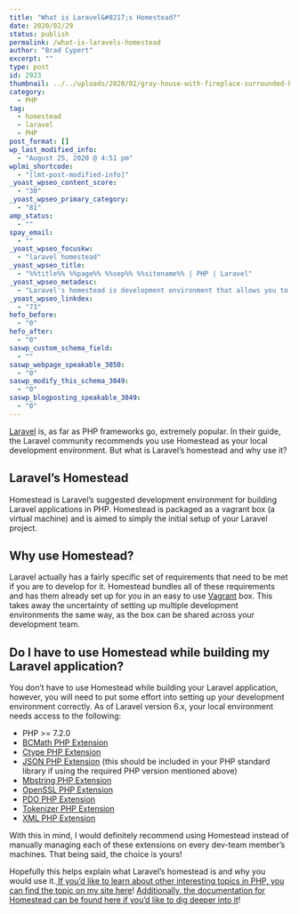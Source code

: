 ```yaml
---
title: "What is Laravel&#8217;s Homestead?"
date: 2020/02/29
status: publish
permalink: /what-is-laravels-homestead
author: "Brad Cypert"
excerpt: ""
type: post
id: 2923
thumbnail: ../../uploads/2020/02/gray-house-with-fireplace-surrounded-by-grass-under-white-731082.jpg
category:
  - PHP
tag:
  - homestead
  - laravel
  - PHP
post_format: []
wp_last_modified_info:
  - "August 25, 2020 @ 4:51 pm"
wplmi_shortcode:
  - "[lmt-post-modified-info]"
_yoast_wpseo_content_score:
  - "30"
_yoast_wpseo_primary_category:
  - "81"
amp_status:
  - ""
spay_email:
  - ""
_yoast_wpseo_focuskw:
  - "laravel homestead"
_yoast_wpseo_title:
  - "%%title%% %%page%% %%sep%% %%sitename%% | PHP | Laravel"
_yoast_wpseo_metadesc:
  - "Laravel's homestead is development environment that allows you to quickly jump into development. It is orchestrated as a vagrant box."
_yoast_wpseo_linkdex:
  - "73"
hefo_before:
  - "0"
hefo_after:
  - "0"
saswp_custom_schema_field:
  - ""
saswp_webpage_speakable_3050:
  - "0"
saswp_modify_this_schema_3049:
  - "0"
saswp_blogposting_speakable_3049:
  - "0"
---
```


[Laravel](https://laravel.com/) is, as far as PHP frameworks go, extremely popular. In their guide, the Laravel community recommends you use Homestead as your local development environment. But what is Laravel’s homestead and why use it?

## Laravel’s Homestead

Homestead is Laravel’s suggested development environment for building Laravel applications in PHP. Homestead is packaged as a vagrant box (a virtual machine) and is aimed to simply the initial setup of your Laravel project.

## Why use Homestead?

Laravel actually has a fairly specific set of requirements that need to be met if you are to develop for it. Homestead bundles all of these requirements and has them already set up for you in an easy to use [Vagrant](https://www.vagrantup.com/) box. This takes away the uncertainty of setting up multiple development environments the same way, as the box can be shared across your development team.

## Do I have to use Homestead while building my Laravel application?

You don’t have to use Homestead while building your Laravel application, however, you will need to put some effort into setting up your development environment correctly. As of Laravel version 6.x, your local environment needs access to the following:

- PHP &gt;= 7.2.0
- [BCMath PHP Extension](https://www.php.net/manual/en/book.bc.php)
- [Ctype PHP Extension](https://www.php.net/manual/en/book.ctype.php)
- [JSON PHP Extension](https://www.php.net/manual/en/book.json.php) (this should be included in your PHP standard library if using the required PHP version mentioned above)
- [Mbstring PHP Extension](https://www.php.net/manual/en/mbstring.installation.php)
- [OpenSSL PHP Extension](https://www.php.net/manual/en/book.openssl.php)
- [PDO PHP Extension](https://www.php.net/manual/en/pdo.installation.php)
- [Tokenizer PHP Extension](https://www.php.net/manual/en/book.tokenizer.php)
- [XML PHP Extension](https://www.php.net/manual/en/xml.installation.php)

With this in mind, I would definitely recommend using Homestead instead of manually managing each of these extensions on every dev-team member’s machines. That being said, the choice is yours!

Hopefully this helps explain what Laravel’s homestead is and why you would use it.[ If you’d like to learn about other interesting topics in PHP, you can find the topic on my site here](https://www.bradcypert.com/tag/php)! [Additionally, the documentation for Homestead can be found here if you’d like to dig deeper into it](https://laravel.com/docs/6.x/installation)!
